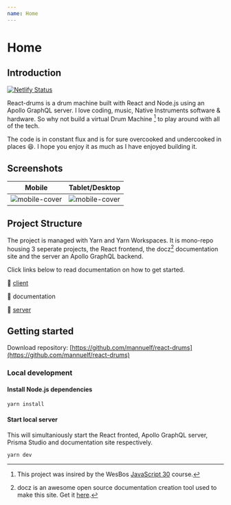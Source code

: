 ```yaml
---
name: Home
---
```


# Home

## Introduction

[![Netlify Status](https://api.netlify.com/api/v1/badges/387164b2-b480-4505-aff2-c3eb867b69c0/deploy-status)](https://app.netlify.com/sites/react-drums-docs/deploys)

React-drums is a drum machine built with React and Node.js using an Apollo GraphQL server. I love coding, music, Native Instruments software & hardware. So why not build a virtual Drum Machine [^1] to play around with all of the tech.

The code is in constant flux and is for sure overcooked and undercooked in places 😆. I hope you enjoy it as much as I have enjoyed building it.

## Screenshots

| Mobile                                 | Tablet/Desktop                          |
| -------------------------------------- | --------------------------------------- |
| ![mobile-cover](/img/cover-mobile.png) | ![mobile-cover](/img/cover-desktop.png) |

## Project Structure

The project is managed with Yarn and Yarn Workspaces. It is mono-repo housing 3 seperate projects, the React frontend, the docz[^2] documentation site and the server an Apollo GraphQL backend.

Click links below to read documentation on how to get started.

📁 [client](/client)

📁 documentation

📁 [server](/server)

## Getting started

Download repository: [https://github.com/mannuelf/react-drums](https://github.com/mannuelf/react-drums)

### Local development

#### Install Node.js dependencies

```bash
yarn install
```

#### Start local server

This will simultaniously start the React fronted, Apollo GraphQL server, Prisma Studio and documentation site respectively.

```bash
yarn dev
```

[^1]: This project was insired by the WesBos [JavaScript 30](https://javascript30.com) course.
[^2]: docz is an awesome open source documentation creation tool used to make this site. Get it [here](https://www.docz.site).

